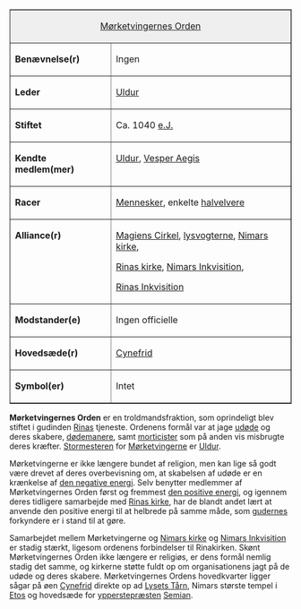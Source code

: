 {{title:Mørketvingernes Orden}}
{{author:Laura Holmegaard}}
{{timestamp:2014-09-21T15:41:17Z}}
{{copyright:Mørketvingernes Orden}}
<table border=1 cellpadding=2 cellspacing=0 align=right style="margin-left:1em"><tr valign=top><td style="background:#efefef;" colspan=2 align=center>[[Mørketvingernes Orden]]
</td></tr>
<tr valign=top><td>'''Benævnelse(r)'''
</td><td>Ingen</td></tr><tr valign=top><td>'''Leder'''
</td><td>[[Uldur]]
</td></tr><tr valign=top><td>'''Stiftet'''
</td><td>Ca. 1040 [[e.J.]]</td></tr><tr valign=top><td>'''Kendte medlem(mer)'''
</td><td>[[Uldur]], [[Vesper Aegis]]</td></tr><tr valign=top><td>'''Racer'''
</td><td>[[Menneske|Mennesker]], enkelte [[halvelver|halvelvere]]</td></tr><tr valign=top><td>'''Alliance(r)'''
</td><td>[[Magiens Cirkel]], [[lysvogter|lysvogterne]], [[Nimar|Nimars kirke]],

[[Rina|Rinas kirke]], [[Nimars Inkvisition]],

[[Rinas Inkvisition]]
</td></tr><tr valign=top><td>'''Modstander(e)'''
</td><td>Ingen officielle</td></tr><tr valign=top><td>'''Hovedsæde(r)'''
</td><td>[[Cynefrid]]
</td></tr><tr valign=top><td>'''Symbol(er)'''
</td><td>Intet</td></tr></table>
'''Mørketvingernes Orden''' er en troldmandsfraktion, som oprindeligt blev stiftet i gudinden [[Rina|Rinas]] tjeneste.
Ordenens formål var at jage [[udøde]] og deres skabere, [[dødemaner|dødemanere]], samt [[morticist|morticister]] som på anden vis misbrugte deres kræfter.
[[Stormester (gejstlig)|Stormesteren]] for [[Mørketvinger|Mørketvingerne]] er [[Uldur]].

Mørketvingerne er ikke længere bundet af religion, men kan lige så godt være drevet af deres overbevisning om, at skabelsen af udøde er en krænkelse af [[den negative energi]].
Selv benytter medlemmer af Mørketvingernes Orden først og fremmest [[den positive energi]], og igennem deres tidligere samarbejde med [[Rina|Rinas kirke]], har de blandt andet lært at anvende den positive energi til at helbrede på samme måde, som [[guderne|gudernes]] forkyndere er i stand til at gøre.

Samarbejdet mellem Mørketvingerne og [[Nimar|Nimars kirke]] og [[Nimars Inkvisition]] er stadig stærkt, ligesom ordenens forbindelser til Rinakirken. Skønt Mørketvingernes Orden ikke længere er religiøs, er dens formål nemlig stadig det samme, og kirkerne støtte fuldt op om organisationens jagt på de udøde og deres skabere.
Mørketvingernes Ordens hovedkvarter ligger sågar på øen [[Cynefrid]] direkte op ad [[Lysets Tårn]], Nimars største tempel i [[Etos]] og hovedsæde for [[ypperstepræst|ypperstepræsten]] [[Semian]].